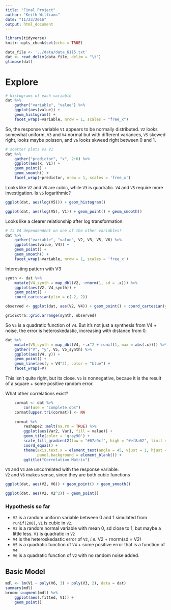 ```yaml
---
title: "Final Project"
author: "Keith Williams"
date: "11/23/2016"
output: html_document
---
```


```r
library(tidyverse)
knitr::opts_chunk$set(echo = TRUE)
```

```r
data_file <- '../data/data_6115.txt'
dat <- read_delim(data_file, delim = "\t")
glimpse(dat)
```
# Explore  
```r
# histograms of each variable
dat %>% 
    gather("variable", "value") %>% 
    ggplot(aes(value)) +
    geom_histogram() +
    facet_wrap(~variable, nrow = 1, scales = "free_x")
```

So, the response variable `V1` appears to be normally distributed. `V2` looks somewhat uniform, `V3` and `V4` normal but with different variances, `V5` skewed right, looks maybe poisson, and `V6` looks skweed right between 0 and 1.

```r
# scatter plots vs V1
dat %>% 
    gather("predictor", "x", 2:6) %>% 
    ggplot(aes(x, V1)) + 
    geom_point() +
    geom_smooth() +
    facet_wrap(~predictor, nrow = 1, scales = 'free_x')
```

Looks like `V2` and `V6` are cubic, while `V3` is quadratic. `V4` and `V5` require more investigation. Is `V5` logarithmic?  
```r
ggplot(dat, aes(log(V5))) + geom_histogram()
```

```r
ggplot(dat, aes(log(V5), V1)) + geom_point() + geom_smooth()
```

Looks like a clearer relationship after log transformation.

```r
# Is V4 dependendent on one of the other variables?
dat %>% 
    gather("variable", "value", V2, V3, V5, V6) %>% 
    ggplot(aes(value, V4)) +
    geom_point() +
    geom_smooth() +
    facet_wrap(~variable, nrow = 1, scales = 'free_x')
```

Interesting pattern with V3

```r
synth <- dat %>% 
    mutate(V4_synth = map_dbl(V2, ~rnorm(1, sd = .x))) %>% 
    ggplot(aes(V2, V4_synth)) +
    geom_point() +
    coord_cartesian(ylim = c(-2, 2))

observed <- ggplot(dat, aes(V2, V4)) + geom_point() + coord_cartesian(ylim = c(-2, 2))

gridExtra::grid.arrange(synth, observed)
```

So `V5` is a quadratic function of `V4`. But it's not just a synthesis from V4 + noise, the error is heteroskedastic, increasing with distance from 0.  

```r
dat %>% 
    mutate(V5_synth = map_dbl(V4, ~.x^2 + runif(1, max = abs(.x)))) %>% 
    gather("V", "y", V5, V5_synth) %>%  
    ggplot(aes(V4, y)) +
    geom_point() +
    geom_line(aes(y = V4^2), color = "blue") +
    facet_wrap(~V)
```

This isn't quite right, but its close. `V5` is nonnegative, becaue it is the result of a square + some positive random error.

What other correlations exist?  
```r
    cormat <- dat %>% 
        cor(use = "complete.obs")
    cormat[upper.tri(cormat)] <- NA
    
    cormat %>% 
        reshape2::melt(na.rm = TRUE) %>%
        ggplot(aes(Var2, Var1, fill = value)) +
        geom_tile(color = 'gray90') +
        scale_fill_gradient2(low = "#67a9cf", high = "#ef8a62", limit = c(-1, 1), name = "correlation") +
        coord_equal() +
        theme(axis.text.x = element_text(angle = 45, vjust = 1, hjust = 1),
              panel.background = element_blank()) +
        ggtitle("Correlation Matrix")
```

`V3` and `V4` are uncorrelated with the response variable.  
`V2` and `V6` makes sense, since they are both cubic functions

```r
ggplot(dat, aes(V2, V6)) + geom_point() + geom_smooth()
```

```r
ggplot(dat, aes(V2, V2^2)) + geom_point()
```


### Hypothesis so far  
- `V2` is a random uniform variable between 0 and 1 simulated from `runif(200)`, `V1` is cubic in `V2`.  
- `V3` is a random normal variable with mean 0, sd close to 1, but maybe a little less. `V1` is quadratic in `V2`  
- `V4` is the heteroskedastic error of `V2`, *i.e.* V2 + rnorm(sd = V2)  
- `V5` is a quadratic function of `V4` + some positive error that is a function of `V4`  
- `V6` is a quadratic function of `V2` with no random noise added.  

## Basic Model  
```r
mdl <- lm(V1 ~ poly(V6, 3) + poly(V3, 2), data = dat)
summary(mdl)
broom::augment(mdl) %>% 
    ggplot(aes(.fitted, V1)) +
    geom_point()
```

